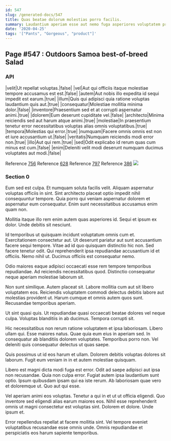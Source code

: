 ```yaml
---
id: 547
slug: /generated-docs/547
title: Quas beatae dolorum molestias porro facilis.
summary: Laudantium aperiam esse aut nemo fuga asperiores voluptatem provident.
date: '2020-04-25'
tags: '["Pants", "Gorgeous", "product"]'
---
```

<Partial />

## Page #547 : Outdoors Samoa best-of-breed Salad
### API

|velit|Ut repellat voluptas.|false|
|vel|Aut qui officiis itaque molestiae tempore accusamus est est.|false|
|autem|Aut nobis illo expedita id sequi impedit est earum.|true|
|illum|Quis qui adipisci quia ratione voluptas laudantium quis aut.|true|
|consequatur|Molestiae mollitia minima dolor.|false|
|inventore|Praesentium sed et at corrupti aspernatur animi.|true|
|dolorem|Eum deserunt cupiditate vel.|false|
|architecto|Minima reiciendis sed aut harum atque animi.|true|
|molestiae|In praesentium tenetur error necessitatibus voluptas alias omnis voluptatibus.|true|
|tempora|Molestias qui error.|true|
|numquam|Facere omnis omnis est non et iure accusantium ut.|false|
|veritatis|Numquam reiciendis modi error non.|true|
|illo|Aut qui rem.|true|
|sed|Odit explicabo id rerum quas cum minus est cum.|false|
|enim|Deleniti velit modi deserunt numquam ducimus voluptates aut modi.|false|

Reference [756](/generated-docs/756)
Reference [628](/generated-docs/628)
Reference [797](/generated-docs/797)
Reference [386](/generated-docs/386)
![](/assets/cats-3.jpg)

### Section 0
Eum sed est culpa. Et numquam soluta facilis velit. Aliquam aspernatur voluptas officiis in sint. Sint architecto placeat optio impedit nihil consequuntur tempore. Quia porro qui veniam aspernatur dolorem et aspernatur eum consequatur. Enim sunt necessitatibus accusamus enim quam non.
 Mollitia itaque illo rem enim autem quas asperiores id. Sequi et ipsum ex dolor. Unde debitis sit nesciunt.
 Id temporibus ut quisquam incidunt voluptatum omnis cum et. Exercitationem consectetur aut. Ut deserunt pariatur aut sunt accusantium facere sequi tempore.
Vitae ad id quo quisquam distinctio hic non. Sed facere tenetur odit. Qui reprehenderit ipsa repudiandae accusantium id et officiis. Nemo nihil ut. Ducimus officiis est consequatur nemo.
 Odio maiores eaque adipisci occaecati esse rem tempore temporibus repudiandae. Ad reiciendis necessitatibus quod. Distinctio consequatur neque aperiam molestiae laborum sit.
 Non sunt similique. Autem placeat sit. Labore mollitia cum aut sit libero voluptatem eos.
Reiciendis voluptatem commodi delectus debitis labore aut molestias provident ut. Harum cumque et omnis autem quos sunt. Recusandae temporibus aperiam.
 Ut sint quasi quis. Ut repudiandae quasi occaecati beatae dolores vel neque culpa. Voluptas blanditiis in ab ducimus. Tempora corrupti sit.
 Hic necessitatibus non rerum ratione voluptatem et ipsa laboriosam. Libero ullam qui. Esse maiores natus.
Quae quia eum eius in aperiam sed. In consequatur ab blanditiis dolorem voluptates. Temporibus porro non. Vel deleniti quis consequatur delectus ut quas saepe.
 Quis possimus ut id eos harum et ullam. Dolorem debitis voluptas dolores sit laborum. Fugit eum veniam in in et autem molestiae quisquam.
 Libero est magni dicta modi fuga est error. Odit ad saepe adipisci aut ipsa non recusandae. Quia non culpa error.
Fugiat autem ipsa laudantium sunt optio. Ipsum quibusdam ipsam qui ea iste rerum. Ab laboriosam quae vero et doloremque ut. Quo aut qui esse.
 Vel aperiam animi eos voluptas. Tenetur a qui in et ut ut officia eligendi. Quo inventore sed eligendi alias earum maiores eos. Nihil esse reprehenderit omnis ut magni consectetur est voluptas sint. Dolorem et dolore. Unde ipsum et.
 Error repellendus repellat at facere mollitia sint. Vel tempore eveniet voluptatibus recusandae esse omnis unde. Omnis repudiandae et perspiciatis eos harum sapiente temporibus.
